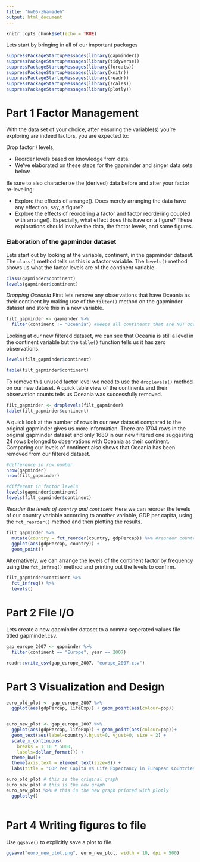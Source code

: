 ```yaml
---
title: "hw05-zhamadeh"
output: html_document
---
```


```r
knitr::opts_chunk$set(echo = TRUE)
```

Lets start by bringing in all of our important packages
```r
suppressPackageStartupMessages(library(gapminder))
suppressPackageStartupMessages(library(tidyverse))
suppressPackageStartupMessages(library(forcats))
suppressPackageStartupMessages(library(knitr))
suppressPackageStartupMessages(library(readr))
suppressPackageStartupMessages(library(scales))
suppressPackageStartupMessages(library(plotly))
```


# Part 1 Factor Management

With the data set of your choice, after ensuring the variable(s) you’re exploring are indeed factors, you are expected to:

Drop factor / levels;

* Reorder levels based on knowledge from data.
* We’ve elaborated on these steps for the gapminder and singer data sets below.

Be sure to also characterize the (derived) data before and after your factor re-leveling:

* Explore the effects of arrange(). Does merely arranging the data have any effect on, say, a figure?
* Explore the effects of reordering a factor and factor reordering coupled with arrange(). Especially, what effect does this have on a figure?
These explorations should involve the data, the factor levels, and some figures.

### Elaboration of the gapminder dataset 

Lets start out by looking at the variable, continent, in the gapminder dataset. The `class()` method tells us this is a factor variable. The `levels()` method shows us what the factor levels are of the continent variable.
```r
class(gapminder$continent)
levels(gapminder$continent)
```

*Dropping Oceania*
First lets remove any observations that have Oceania as their continent by making use of the `filter()` method on the gapminder dataset and store this in a new variable. 

```r
filt_gapminder <- gapminder %>%
  filter(continent != "Oceania") #keeps all continents that are NOT Oceania
```

Looking at our new filtered dataset, we can see that Oceania is still a level in the continent variable but the `table()` function tells us it has zero observations.
```r
levels(filt_gapminder$continent)

table(filt_gapminder$continent)
```

To remove this unused factor level we need to use the `droplevels()` method on our new dataset. A quick table view of the continents and their observation counts tells us Oceania was successfully removed. 
```r
filt_gapminder <- droplevels(filt_gapminder)
table(filt_gapminder$continent)
```

A quick look at the number of rows in our new dataset compared to the original gapminder gives us more information. There are 1704 rows in the original gapminder dataset and only 1680 in our new filtered one suggesting 24 rows belonged to observations with Oceania as their continent. Comparing our levels of continent also shows that Oceania has been removed from our filtered dataset. 
```r
#difference in row number
nrow(gapminder)
nrow(filt_gapminder)

#different in factor levels
levels(gapminder$continent)
levels(filt_gapminder$continent)
```

*Reorder the levels of `country` and `continent`*
Here we can reorder the levels of our country variable according to another variable, GDP per capita, using the `fct_reorder()` method and then plotting the results. 

```r
filt_gapminder %>%
  mutate(country = fct_reorder(country, gdpPercap)) %>% #reorder country by GDP per capita
  ggplot(aes(gdpPercap, country)) + 
  geom_point()
```

Alternatively, we can arrange the levels of the continent factor by frequency using the `fct_infreq()` method and printing out the levels to confirm. 

```r
filt_gapminder$continent %>%
  fct_infreq() %>%
  levels()
```

# Part 2 File I/O

Lets create a new gapminder dataset to a comma seperated values file titled gapminder.csv.

```r
gap_europe_2007 <- gapminder %>%
  filter(continent == "Europe", year == 2007)

readr::write_csv(gap_europe_2007, "europe_2007.csv")
```

# Part 3 Visualization and Design



```r
euro_old_plot <- gap_europe_2007 %>%
  ggplot(aes(gdpPercap, lifeExp)) + geom_point(aes(colour=pop))


euro_new_plot <- gap_europe_2007 %>%
  ggplot(aes(gdpPercap, lifeExp)) + geom_point(aes(colour=pop))+
  geom_text(aes(label=country),hjust=0, vjust=0, size = 2) +
  scale_x_continuous(
    breaks = 1:10 * 5000,
    labels=dollar_format()) + 
  theme_bw()+
  theme(axis.text = element_text(size=8)) + 
  labs(title = "GDP Per Capita vs Life Expectancy in European Countries", x = "GDP Per Capita", y = "Life Expectancy") 

euro_old_plot # this is the original graph
euro_new_plot # this is the new graph
euro_new_plot %>% # this is the new graph printed with plotly
  ggplotly() 
  
```

# Part 4 Writing figures to file

Use `ggsave()` to explicitly save a plot to file. 

```r
ggsave("euro_new_plot.png", euro_new_plot, width = 10, dpi = 500)
```






